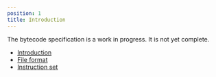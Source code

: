 ```yaml
---
position: 1
title: Introduction
---
```


The bytecode specification is a work in progress. It is not yet complete.

- [Introduction](/bytecode/index)
- [File format](/bytecode/storage-format)
- [Instruction set](/bytecode/instructions)
